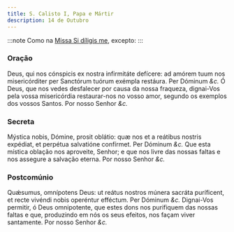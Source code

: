 ```yaml
---
title: S. Calisto I, Papa e Mártir
description: 14 de Outubro
---
```


:::note
Como na [Missa Si díligis me](/missal/comum/sumospontifices), excepto:
:::

### Oração

<div class="grid grid-cols-2 gap-5">
  <span class="text-justify">
    Deus, qui nos cónspicis ex nostra infirmitáte defícere: ad amórem tuum nos
    misericórditer per Sanctórum tuórum exémpla restáura. Per Dóminum
    <em>&c.</em>
  </span>
  <span class="text-justify">
    Ó Deus, que nos vedes desfalecer por causa da nossa fraqueza, dignai-Vos
    pela vossa misericórdia restaurar-nos no vosso amor, segundo os exemplos dos
    vossos Santos. Por nosso Senhor <em>&c.</em>
  </span>
</div>

### Secreta

<div class="grid grid-cols-2 gap-5">
  <span class="text-justify">
    Mýstica nobis, Dómine, prosit oblátio: quæ nos et a reátibus nostris
    expédiat, et perpétua salvatióne confírmet. Per Dóminum <em>&c.</em>
  </span>
  <span class="text-justify">
    Que esta mística oblação nos aproveite, Senhor; e que nos livre das nossas
    faltas e nos assegure a salvação eterna. Por nosso Senhor <em>&c.</em>
  </span>
</div>

### Postcomúnio

<div class="grid grid-cols-2 gap-5">
  <span class="text-justify">
    Quǽsumus, omnípotens Deus: ut reátus nostros múnera sacráta puríficent, et
    recte vivéndi nobis operéntur efféctum. Per Dóminum <em>&c.</em>
  </span>
  <span class="text-justify">
    Dignai-Vos permitir, ó Deus omnipotente, que estes dons nos purifiquem das
    nossas faltas e que, produzindo em nós os seus efeitos, nos façam viver
    santamente. Por nosso Senhor <em>&c.</em>
  </span>
</div>
